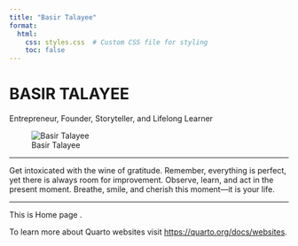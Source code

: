 ```yaml
---
title: "Basir Talayee"
format:
  html:
    css: styles.css  # Custom CSS file for styling
    toc: false
---
```

# BASIR TALAYEE

<span class="subtitle">Entrepreneur, Founder, Storyteller, and Lifelong Learner</span>

![Basir Talayee](https://1drv.ms/i/c/65a0d627fcab9fa9/Eejbo5_227NKkQgc4toKOnsB4vDQyoa3XgEfo_2Tvuc2rA?e=HpzQpk.png)


---

<div class="quote">
Get intoxicated with the wine of gratitude. Remember, everything is perfect, yet there is always room for improvement. Observe, learn, and act in the present moment. Breathe, smile, and cherish this moment—it is your life.
</div>

---

This is Home page .

To learn more about Quarto websites visit <https://quarto.org/docs/websites>.
